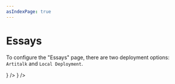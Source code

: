 ```yaml
---
asIndexPage: true
---
```



# Essays

To configure the "Essays" page, there are two deployment options: `Artitalk` and `Local Deployment`.


<Cards>
	<Cards.Card
		title="Artitalk"
		href="/shuoshuo/artitalk"
		icon={<MessageSquare />}
	/>
	<Cards.Card
		title="Local Deployment"
		href="/shuoshuo/essays"
		icon={<Server />}
	/>
</Cards>

